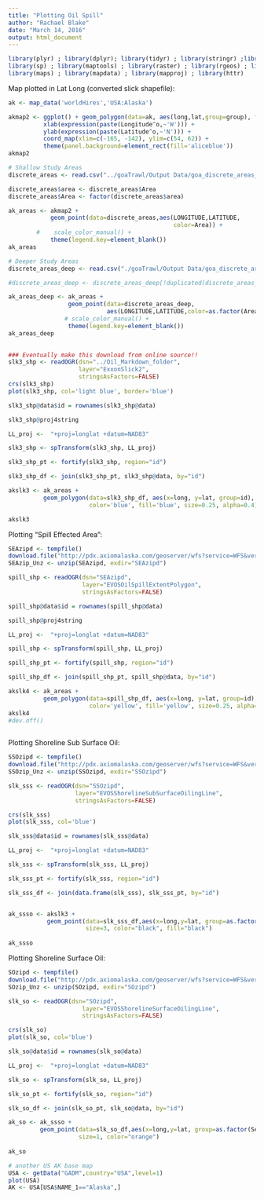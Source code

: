 ```yaml
---
title: "Plotting Oil Spill"
author: "Rachael Blake"
date: "March 14, 2016"
output: html_document
---
```


```r
library(plyr) ; library(dplyr); library(tidyr) ; library(stringr) ;library(rgdal) ; 
library(sp) ; library(maptools) ; library(raster) ; library(rgeos) ; library(ggplot2) ; 
library(maps) ; library(mapdata) ; library(mapproj) ; library(httr)

```




Map plotted in Lat Long (converted slick shapefile):

```r
ak <- map_data('worldHires','USA:Alaska')

akmap2 <- ggplot() + geom_polygon(data=ak, aes(long,lat,group=group), fill=8, color="black") +
          xlab(expression(paste(Longitude^o,~'W'))) +
          ylab(expression(paste(Latitude^o,~'N'))) +
          coord_map(xlim=c(-165, -142), ylim=c(54, 62)) +
          theme(panel.background=element_rect(fill='aliceblue')) 
akmap2
```

```r
# Shallow Study Areas
discrete_areas <- read.csv("../goaTrawl/Output Data/goa_discrete_areas_for_comparison(50_to_150m).csv")

discrete_areas$area <- discrete_areas$Area
discrete_areas$Area <- factor(discrete_areas$area)
```

```r
ak_areas <- akmap2 + 
            geom_point(data=discrete_areas,aes(LONGITUDE,LATITUDE,
                                               color=Area)) + 
        #    scale_color_manual() +
            theme(legend.key=element_blank())
ak_areas

```

```r
# Deeper Study Areas
discrete_areas_deep <- read.csv("./goaTrawl/Output Data/goa_discrete_areas_deep_151_300m.csv")

#discrete_areas_deep <- discrete_areas_deep[!duplicated(discrete_areas_deep[1:6]),]

```

```r
ak_areas_deep <- ak_areas +
                 geom_point(data=discrete_areas_deep,
                            aes(LONGITUDE,LATITUDE,color=as.factor(Area))) +
                # scale_color_manual() +
                 theme(legend.key=element_blank())
ak_areas_deep
 
```


```r
### Eventually make this download from online source!!
slk3_shp <- readOGR(dsn="../Oil_Markdown_folder", 
                    layer="ExxonSlick2", 
                    stringsAsFactors=FALSE)
crs(slk3_shp)
plot(slk3_shp, col='light blue', border='blue')

slk3_shp@data$id = rownames(slk3_shp@data)

slk3_shp@proj4string 

LL_proj <-  "+proj=longlat +datum=NAD83"

slk3_shp <- spTransform(slk3_shp, LL_proj)

slk3_shp_pt <- fortify(slk3_shp, region="id")

slk3_shp_df <- join(slk3_shp_pt, slk3_shp@data, by="id")

```

```r
akslk3 <- ak_areas + 
          geom_polygon(data=slk3_shp_df, aes(x=long, y=lat, group=id),
                       color='blue', fill='blue', size=0.25, alpha=0.4)

akslk3

```


Plotting "Spill Effected Area":

```r
SEAzipd <- tempfile()
download.file("http://pdx.axiomalaska.com/geoserver/wfs?service=WFS&version=1.0.0&request=GetFeature&outputFormat=SHAPE-ZIP&typeName=axiom:EVOSOilSpillExtent", SEAzipd, mode="wb")
SEAzip_Unz <- unzip(SEAzipd, exdir="SEAzipd")

spill_shp <- readOGR(dsn="SEAzipd",
                     layer="EVOSOilSpillExtentPolygon",
                     stringsAsFactors=FALSE)

spill_shp@data$id = rownames(spill_shp@data)

spill_shp@proj4string 

LL_proj <-  "+proj=longlat +datum=NAD83"

spill_shp <- spTransform(spill_shp, LL_proj)

spill_shp_pt <- fortify(spill_shp, region="id")

spill_shp_df <- join(spill_shp_pt, spill_shp@data, by="id")

```

```r
akslk4 <- ak_areas +
          geom_polygon(data=spill_shp_df, aes(x=long, y=lat, group=id),
                       color='yellow', fill='yellow', size=0.25, alpha=0.4)
akslk4
#dev.off()
           
```



Plotting Shoreline Sub Surface Oil: 

```r
SSOzipd <- tempfile()
download.file("http://pdx.axiomalaska.com/geoserver/wfs?service=WFS&version=1.0.0&request=GetFeature&outputFormat=SHAPE-ZIP&typeName=axiom:EVOSShorelineSubSurfaceOiling", SSOzipd, mode="wb")
SSOzip_Unz <- unzip(SSOzipd, exdir="SSOzipd")

slk_sss <- readOGR(dsn="SSOzipd",
                   layer="EVOSShorelineSubSurfaceOilingLine",
                   stringsAsFactors=FALSE)

crs(slk_sss)
plot(slk_sss, col='blue')

slk_sss@data$id = rownames(slk_sss@data)

LL_proj <-  "+proj=longlat +datum=NAD83"

slk_sss <- spTransform(slk_sss, LL_proj)

slk_sss_pt <- fortify(slk_sss, region="id")

slk_sss_df <- join(data.frame(slk_sss), slk_sss_pt, by="id")



```

```r
ak_ssso <- akslk3 + 
           geom_point(data=slk_sss_df,aes(x=long,y=lat, group=as.factor(SegmentID)), 
                      size=3, color="black", fill="black") 
           
ak_ssso           


```



Plotting Shoreline Surface Oil:

```r
SOzipd <- tempfile()
download.file("http://pdx.axiomalaska.com/geoserver/wfs?service=WFS&version=1.0.0&request=GetFeature&outputFormat=SHAPE-ZIP&typeName=axiom:EVOSShorelineSurfaceOiling", SOzipd, mode="wb")
SOzip_Unz <- unzip(SOzipd, exdir="SOzipd")

slk_so <- readOGR(dsn="SOzipd",
                     layer="EVOSShorelineSurfaceOilingLine",
                     stringsAsFactors=FALSE)

crs(slk_so)
plot(slk_so, col='blue')

slk_so@data$id = rownames(slk_so@data)

LL_proj <-  "+proj=longlat +datum=NAD83"

slk_so <- spTransform(slk_so, LL_proj)

slk_so_pt <- fortify(slk_so, region="id")

slk_so_df <- join(slk_so_pt, slk_so@data, by="id")

```

```r
ak_so <- ak_ssso + 
         geom_point(data=slk_so_df,aes(x=long,y=lat, group=as.factor(SegmentID)), 
                    size=1, color="orange") 
           
ak_so           

```















```r
# another US AK base map
USA <- getData("GADM",country="USA",level=1)
plot(USA)
AK <- USA[USA$NAME_1=="Alaska",]



```



